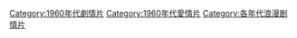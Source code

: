 [[Category:1960年代劇情片|Category:1960年代劇情片]]
[[Category:1960年代愛情片|Category:1960年代愛情片]]
[[Category:各年代浪漫剧情片|Category:各年代浪漫剧情片]]